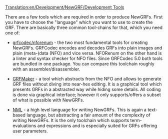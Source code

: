 [[Translation:en/Development/NewGRF/Development Tools]]

There are a few tools which are required in order to produce NewGRFs. First you have to choose the "language" which you want to use to create the GRF. There are basically three common tool-chains for that, which you need one of:

* [http://www.openttd.org/download-grfcodec grfcodec/nforenum] - the two most fundamental tools for creating NewGRFs. GRFCodec encodes and decodes GRFs into plain images and plain (meta-)data (NFO) and vice versa. NFORenum on the other hand is a linter and syntax checker for NFO files. Since GRFCodec 5.0 both tools are bundled in one package. You can compare this toolchain roughly with an assembler/disassembler.

* [http://www.tt-forums.net/viewtopic.php?f=68&t=10167 GRFMaker] - a tool which abstracts from the NFO and allows to generate GRF files without diving into near-hex editing. It is a graphical tool which presents GRFs in a abstracted way while hiding some details. All coding is done via graphical interface; however it only supports/offers a subset of what is possible with NewGRFs.

* [http://dev.openttdcoop.org/projects/nml NML] - a high level language for writing NewGRFs. This is again a text-based language, but abstracting a fair amount of the complexity of writing NewGRFs. It is the only toolchain which supports term-evaluations and expressions and is especially suited for GRFs offering user parameters.